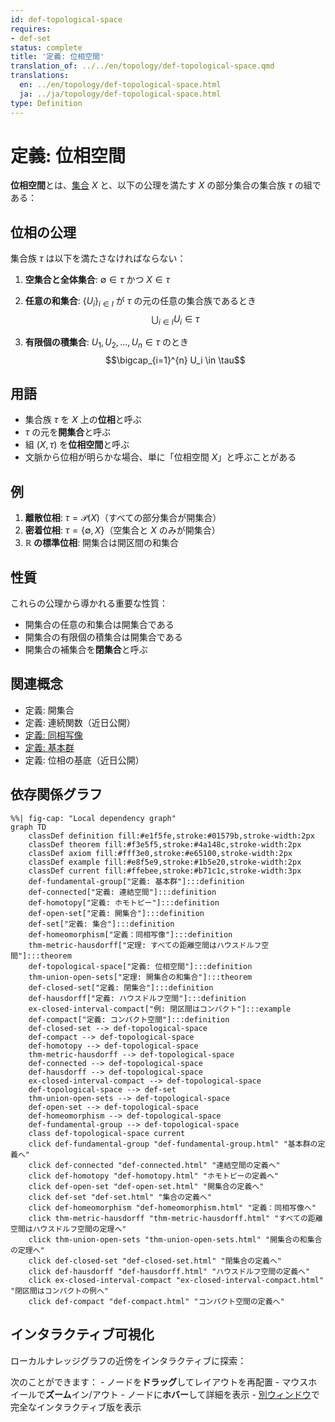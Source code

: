 ```yaml
---
id: def-topological-space
requires:
- def-set
status: complete
title: '定義: 位相空間'
translation_of: ../../en/topology/def-topological-space.qmd
translations:
  en: ../en/topology/def-topological-space.html
  ja: ../ja/topology/def-topological-space.html
type: Definition
---
```


# 定義: 位相空間 {#def-topological-space}

**位相空間**とは、[集合](../logic-set-theory/def-set.qmd) $X$ と、以下の公理を満たす $X$ の部分集合の集合族 $\tau$ の組である：

## 位相の公理

集合族 $\tau$ は以下を満たさなければならない：

1. **空集合と全体集合**: $\emptyset \in \tau$ かつ $X \in \tau$

2. **任意の和集合**: $\{U_i\}_{i \in I}$ が $\tau$ の元の任意の集合族であるとき
   $$\bigcup_{i \in I} U_i \in \tau$$

3. **有限個の積集合**: $U_1, U_2, \ldots, U_n \in \tau$ のとき
   $$\bigcap_{i=1}^{n} U_i \in \tau$$

## 用語

- 集合族 $\tau$ を $X$ 上の**位相**と呼ぶ
- $\tau$ の元を**開集合**と呼ぶ
- 組 $(X, \tau)$ を**位相空間**と呼ぶ
- 文脈から位相が明らかな場合、単に「位相空間 $X$」と呼ぶことがある

## 例

1. **離散位相**: $\tau = \mathcal{P}(X)$（すべての部分集合が開集合）
2. **密着位相**: $\tau = \{\emptyset, X\}$（空集合と $X$ のみが開集合）
3. **$\mathbb{R}$ の標準位相**: 開集合は開区間の和集合

## 性質

これらの公理から導かれる重要な性質：

- 開集合の任意の和集合は開集合である
- 開集合の有限個の積集合は開集合である
- 開集合の補集合を**閉集合**と呼ぶ

## 関連概念

- 定義: 開集合
- 定義: 連続関数（近日公開）
- [定義: 同相写像](def-homeomorphism.qmd)
- [定義: 基本群](def-fundamental-group.qmd)
- 定義: 位相の基底（近日公開）

## 依存関係グラフ

```mermaid
%%| fig-cap: "Local dependency graph"
graph TD
    classDef definition fill:#e1f5fe,stroke:#01579b,stroke-width:2px
    classDef theorem fill:#f3e5f5,stroke:#4a148c,stroke-width:2px
    classDef axiom fill:#fff3e0,stroke:#e65100,stroke-width:2px
    classDef example fill:#e8f5e9,stroke:#1b5e20,stroke-width:2px
    classDef current fill:#ffebee,stroke:#b71c1c,stroke-width:3px
    def-fundamental-group["定義: 基本群"]:::definition
    def-connected["定義: 連結空間"]:::definition
    def-homotopy["定義: ホモトピー"]:::definition
    def-open-set["定義: 開集合"]:::definition
    def-set["定義: 集合"]:::definition
    def-homeomorphism["定義：同相写像"]:::definition
    thm-metric-hausdorff["定理: すべての距離空間はハウスドルフ空間"]:::theorem
    def-topological-space["定義: 位相空間"]:::definition
    thm-union-open-sets["定理: 開集合の和集合"]:::theorem
    def-closed-set["定義: 閉集合"]:::definition
    def-hausdorff["定義: ハウスドルフ空間"]:::definition
    ex-closed-interval-compact["例: 閉区間はコンパクト"]:::example
    def-compact["定義: コンパクト空間"]:::definition
    def-closed-set --> def-topological-space
    def-compact --> def-topological-space
    def-homotopy --> def-topological-space
    thm-metric-hausdorff --> def-topological-space
    def-connected --> def-topological-space
    def-hausdorff --> def-topological-space
    ex-closed-interval-compact --> def-topological-space
    def-topological-space --> def-set
    thm-union-open-sets --> def-topological-space
    def-open-set --> def-topological-space
    def-homeomorphism --> def-topological-space
    def-fundamental-group --> def-topological-space
    class def-topological-space current
    click def-fundamental-group "def-fundamental-group.html" "基本群の定義へ"
    click def-connected "def-connected.html" "連結空間の定義へ"
    click def-homotopy "def-homotopy.html" "ホモトピーの定義へ"
    click def-open-set "def-open-set.html" "開集合の定義へ"
    click def-set "def-set.html" "集合の定義へ"
    click def-homeomorphism "def-homeomorphism.html" "定義：同相写像へ"
    click thm-metric-hausdorff "thm-metric-hausdorff.html" "すべての距離空間はハウスドルフ空間の定理へ"
    click thm-union-open-sets "thm-union-open-sets.html" "開集合の和集合の定理へ"
    click def-closed-set "def-closed-set.html" "閉集合の定義へ"
    click def-hausdorff "def-hausdorff.html" "ハウスドルフ空間の定義へ"
    click ex-closed-interval-compact "ex-closed-interval-compact.html" "閉区間はコンパクトの例へ"
    click def-compact "def-compact.html" "コンパクト空間の定義へ"
```

## インタラクティブ可視化

ローカルナレッジグラフの近傍をインタラクティブに探索：

::: {.graph-viz data-id="def-topological-space" data-width="700" data-height="500"}
:::

次のことができます：
- ノードを**ドラッグ**してレイアウトを再配置
- マウスホイールで**ズーム**イン/アウト
- ノードに**ホバー**して詳細を表示
- [別ウィンドウ](../../output/interactive/ja/def-topological-space.html){target="_blank"}で完全なインタラクティブ版を表示
